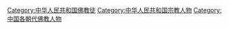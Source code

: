 [[Category:中华人民共和国佛教徒|Category:中华人民共和国佛教徒]]
[[Category:中华人民共和国宗教人物|Category:中华人民共和国宗教人物]]
[[Category:中国各朝代佛教人物|Category:中国各朝代佛教人物]]